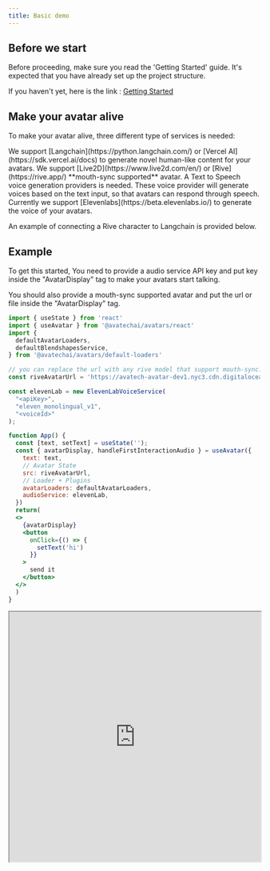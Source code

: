 ```yaml
---
title: Basic demo
---
```


## Before we start

Before proceeding, make sure you read the 'Getting Started' guide. It's expected that you have already set up the project structure.

If you haven't yet, here is the link : 
[Getting Started](./getting-started)

## Make your avatar alive

To make your avatar alive, three different type of services is needed:

<AccordionGroup>
  <Accordion title="Large language model">
    We support [Langchain](https://python.langchain.com/) or [Vercel AI](https://sdk.vercel.ai/docs) to generate novel human-like content for your avatars.
  </Accordion>

  <Accordion title="Avatar providers" >
    We support [Live2D](https://www.live2d.com/en/) or [Rive](https://rive.app/) **mouth-sync supported** avatar.
  </Accordion>

  <Accordion title="Voice providers">
    A Text to Speech voice generation providers is needed. These voice provider will generate voices based on the text input, so that avatars can respond through speech.
    Currently we support [Elevenlabs](https://beta.elevenlabs.io/) to generate the voice of your avatars.
  </Accordion>
</AccordionGroup>

An example of connecting a Rive character to Langchain is provided below.

## Example

To get this started, You need to provide a audio service API key and put key inside the "AvatarDisplay" tag to make your avatars start talking.

You should also provide a mouth-sync supported avatar and put the url or file inside the "AvatarDisplay" tag.

```jsx
import { useState } from 'react'
import { useAvatar } from '@avatechai/avatars/react'
import {
  defaultAvatarLoaders,
  defaultBlendshapesService,
} from '@avatechai/avatars/default-loaders'

// you can replace the url with any rive model that support mouth-sync.
const riveAvatarUrl = 'https://avatech-avatar-dev1.nyc3.cdn.digitaloceanspaces.com/hey%2C_ho%21_let%27s_go%21.riv';

const elevenLab = new ElevenLabVoiceService(
  "<apiKey>",
  "eleven_monolingual_v1",
  "<voiceId>"
);

function App() {
  const [text, setText] = useState('');
  const { avatarDisplay, handleFirstInteractionAudio } = useAvatar({
    text: text,
    // Avatar State
    src: riveAvatarUrl,
    // Loader + Plugins
    avatarLoaders: defaultAvatarLoaders,
    audioService: elevenLab,
  })
  return(
  <>
    {avatarDisplay}
    <button
      onClick={() => {
        setText('hi')
      }}
    >
      send it
    </button>
  </>
  )
}
```

<iframe
  src="https://codesandbox.io/embed/demo2-8vhmw5?fontsize=14&hidenavigation=1&theme=dark"
  width="100%"
  height="500px"
  title="demo2"
  allow="accelerometer; ambient-light-sensor; camera; encrypted-media; geolocation; gyroscope; hid; microphone; midi; payment; usb; vr; xr-spatial-tracking"
  sandbox="allow-forms allow-modals allow-popups allow-presentation allow-same-origin allow-scripts"
></iframe>
